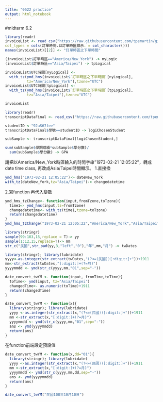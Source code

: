 ```yaml
---
title: "0522 practice"
output: html_notebook
---
```

#midterm 6.2
```r
library(readr)
invoiceList <- read_csv("https://raw.githubusercontent.com/tpemartin/github-data/master/invoiceList.csv",
col_types = cols(訂單時間.以訂單時區顯示. = col_character()))
names(invoiceList)[[2]] <- "訂單時區之下單時間"
```

```r
(invoiceList$訂單時區=="America/New_York") -> nyLogic
(invoiceList$訂單時區=="Asia/Taipei") -> tpLogical

invoiceList$UTC時間[nyLogical] <-
  with_tz(ymd_hms(invoiceList$`訂單時區之下單時間`[nyLogical],
          tz="America/New_York"),tzone="UTC")
invoiceList$UTC時間[tpLogical] <-
  with_tz(ymd_hms(invoiceList$`訂單時區之下單時間`[tpLogical],
          tz="Asia/Taipei"),tzone="UTC")

invoiceList 
```

```r
library(readr)
transcriptDataFinal <- read_csv("https://raw.githubusercontent.com/tpemartin/github-data/master/transcriptDataFinal.csv")
```
```r
studentID <-"92aS67fee" 
transcriptDataFinal$學號==studentID -> logiChosenStudent

subSample <- transcriptDataFinal[logiChosenStudent,]

sum(subSample$學期成績*subSample$學分數)/
  sum(subSample$學分數) -> GPA
```

請把以America/New_York時區輸入的時間字串"1973-02-21 12:05:22"，轉成date time class, 再改成Asia/Taipei時間顯示。
1.直接換
```r

ymd_hms("1973-02-21 12:05:22")-> dateNew_York
with_tz(dateNew_York,tz="Asia/Taipei")-> changedatetime
```
2.寫function 再代入變數
```r
ymd_hms_tzChange<- function(input,fromTzone,toTzone){
  time1<- ymd_hms(input,tz=fromTzone)
  changedatetime<- with_tz(time1,tzone=toTzone)
  return(changedatetime)
}
ymd_hms_tzChange("1973-02-21 12:05:22","America/New_York","Asia/Taipei")
```

```r
library(stringr)
sample(99:103,15,replace = T)-> yy
sample(1:12,15,replace=T)-> mm
str_c("民國",str_pad(yy,3,"left","0"),"年",mm,"月") -> twDates
```
```r
library(stringr); library(lubridate)
yyyy<-as.integer(str_extract(twDates,"(?<=(民國))[:digit:]+"))+1911
mm<-str_extract(twDates,"[:digit:]+(?=月)")
yyyymmdd <- ymd(str_c(yyyy,mm,"01",sep="-"))
```
```r
date_convert_twYM <- function(input, fromTime,toTime){
  toTime<- ymd(input, tz="Asia/Taipei")
  changedTime<- as.numeric(toTime)+1911
  return(changedTime)
}

```
```r
date_convert_twYM <- function(x){
  library(stringr); library(lubridate)
  yyyy <-as.integer(str_extract(x,"(?<=(民國))[:digit:]+"))+1911
  mm <-str_extract(x,"[:digit:]+(?=月)")
  yyyymmdd <- ymd(str_c(yyyy,mm,"01",sep="-"))
  ans <- ymd(yyyymmdd)
  return(ans)
}
```
在function前端設定預設值
```r
date_convert_twYM <- function(x,dd="01"){
  library(stringr); library(lubridate)
  yyyy <-as.integer(str_extract(x,"(?<=(民國))[:digit:]+"))+1911
  mm <-str_extract(x,"[:digit:]+(?=月)")
  yyyymmdd <- ymd(str_c(yyyy,mm,dd,sep="-"))
  ans <- ymd(yyyymmdd)
  return(ans)
}

date_convert_twYM("民國100年10月10日")
```
